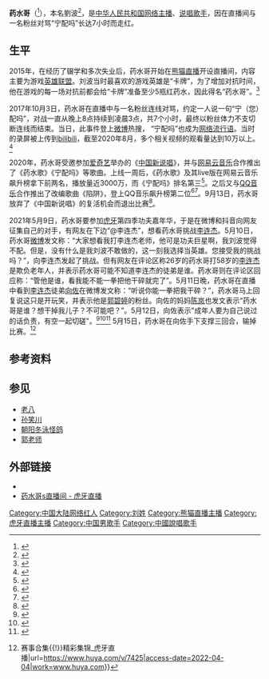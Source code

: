 {{noteTA
|1=zh-cn:网络; zh-hk:網絡; zh-tw:網路;
|2=zh-cn:视频; zh-hk:視像; zh-tw:影片;
}}
{{infobox person
|name=药水哥
|本名=劉波
|出生日期={{bda|1994|12|24}}
|出生地={{PRC}}[[湖北省|湖北省]][[武汉市|武汉市]]
|国籍={{PRC}}
|职业=[[网络主播|网络主播]]、[[歌手|歌手]]
|别名=药酱{{r|ynet}}、熊猫第一卡牌<ref>{{cite web|url=http://game.people.com.cn/n1/2016/0802/c210053-28604660.html|title=冰火碰撞 CJ最火日熊猫TV展台迎来宿命对决|work=人民网|date=2016-08-02|access-date=2020-12-19|archive-date=2016-08-04|archive-url=https://web.archive.org/web/20160804000822/http://game.people.com.cn/n1/2016/0802/c210053-28604660.html|dead-url=no}}</ref>
}}
'''药水哥'''（{{bd|1994年|12月24日}}<ref>{{cite web|url=https://weibo.com/u/5334793172|title=药水哥ss的微博|access-date=2020-12-19|archive-date=2021-05-12|archive-url=https://web.archive.org/web/20210512121722/https://passport.weibo.com/visitor/visitor?entry=miniblog&a=enter&url=https%3A%2F%2Fweibo.com%2Fu%2F5334793172&domain=.weibo.com&ua=php-sso_sdk_client-0.6.36&_rand=1620821841.268|dead-url=no}}</ref>），本名劉波<ref>{{cite web|url=https://sports.qq.com/a/20190308/006076.htm|title=熊猫直播关站前的24小时：高管发声 昔日一哥PDD告别粉丝|work=腾讯体育|date=2019-03-08|access-date=2020-12-19|archive-date=2021-05-12|archive-url=https://web.archive.org/web/20210512121725/https://sports.qq.com/a/20190308/006076.htm|dead-url=no}}</ref>，是[[中华人民共和国|中华人民共和国]][[网络主播|网络主播]]、[[说唱歌手|说唱歌手]]，因在直播间与一名粉丝对骂“宁配吗”长达7小时而走红。

==生平==
2015年，在经历了辍学和多次失业后，药水哥开始在[[熊猫直播|熊猫直播]]开设直播间，内容主要为游戏[[英雄联盟|英雄联盟]]。刘波当时最喜欢的游戏英雄是“卡牌”，为了增加对抗时间，他在游戏的每一场对抗前都会给“卡牌”准备至少5瓶红药水，因此得名“药水哥”。<ref name="36kr">{{cite web|url=https://36kr.com/p/855661738564480|author=王毓婵|title=36氪专访 <nowiki>|</nowiki> 土味 icon “药水哥”的一次破圈冒险|work=[[36氪|36氪]]|date=2020-08-29|access-date=2020-12-19|archive-date=2021-01-17|archive-url=https://web.archive.org/web/20210117205238/https://36kr.com/p/855661738564480|dead-url=no}}</ref>

2017年10月3日，药水哥在直播中与一名粉丝连线对骂，约定一人说一句“宁（您）配吗”，对战一直从晚上8点持续到凌晨3点，共7个小时，最终以粉丝体力不支切断连线而结束。当日，此事件登上[[新浪微博|微博]]热搜，<!--并获[[共青团浙江省委|浙江团省委]]等官方账号转发，--->“宁配吗”也成为[[中国大陆网络用语列表|网络流行语]]。当时的录屏被上传到[[bilibili|bilibili]]，截至2020年8月，多个相关视频的观看量达到10万以上。{{r|36kr}}<ref>{{cite web|url=https://tech.sina.com.cn/roll/2020-08-31/doc-iivhuipp1759500.shtml|agency=[[界面新闻|界面新闻]]|title=为什么我就是想捞五条人和药水哥，却不买郑爽的账？|work=新浪科技|date=2020-08-31|access-date=2020-12-19|archive-date=2021-05-12|archive-url=https://web.archive.org/web/20210512121720/https://tech.sina.com.cn/roll/2020-08-31/doc-iivhuipp1759500.shtml|dead-url=no}}</ref>

2020年，药水哥受邀参加[[爱奇艺|爱奇艺]]举办的《[[中国新说唱|中国新说唱]]》，并与[[网易云音乐|网易云音乐]]合作推出了《药水歌》《宁配吗》等歌曲。上线一周后，《药水歌》及其live版在网易云音乐飙升榜拿下前两名，播放量近3000万，而《宁配吗》排名第三<ref name="ynet">{{cite web|url=http://ent.ynet.com/2020/09/14/2863074t1254.html|title=《药水哥》一周网易云音乐播放量3000万，为什么药水哥这样红？|work=北青网|date=2020-09-14|access-date=2020-12-19|archive-date=2020-09-23|archive-url=https://web.archive.org/web/20200923225015/http://ent.ynet.com/2020/09/14/2863074t1254.html|dead-url=no}}</ref>{{r|36kr}}。之后又与[[QQ音乐|QQ音乐]]合作推出了改编歌曲《陷阱》，登上QQ音乐飙升榜第二位<ref>{{cite web|url=http://news.yule.com.cn/html/202009/322251.html|title=新歌《陷阱》热度持续高涨，QQ音乐「S制造」助力药水哥音乐梦想“启航”|work=中国娱乐网|date=2020-09-15|access-date=2020-12-19|archive-date=2021-05-12|archive-url=https://web.archive.org/web/20210512121702/http://news.yule.com.cn/html/202009/322251.html|dead-url=no}}</ref><ref>{{cite web|url=http://ent.ynet.com/2020/08/31/2834784t1254.html|title=好“汀”！药水哥加入QQ音乐「S制造」演绎说唱改编新单《陷阱》|work=北青网|date=2020-08-31|access-date=2020-12-19|archive-date=2021-05-14|archive-url=https://web.archive.org/web/20210514073403/http://ent.ynet.com/2020/08/31/2834784t1254.html|dead-url=no}}</ref>。9月13日，药水哥放弃了《中国新说唱》的复活机会而退出比赛<ref>{{cite web|url=https://www.sohu.com/a/418124032_114941|title=药水哥放弃《新说唱》复活:把机会留给更需要的人|work=搜狐娱乐|date=2020-09-13|access-date=2020-12-19|archive-date=2021-05-12|archive-url=https://web.archive.org/web/20210512121750/https://www.sohu.com/a/418124032_114941|dead-url=no}}</ref>。

2021年5月9日，药水哥要参加[[虎牙直播|虎牙]]第四季功夫嘉年华，于是在微博和抖音向网友征集自己的对手，有网友在下边“@李连杰”，想看药水哥挑战[[李连杰|李连杰]]。5月10日，药水哥[[新浪微博|微博]]发文称：“大家想看我打李连杰老师，他可是功夫巨星啊，我刘波觉得不配。但是，没有什么是我刘波不敢做的，这一刻我选择当英雄。您接受我的挑战吗？”，向李连杰发起了挑战。但有网友在评论区称26岁的药水哥打58岁的[[李连杰|李连杰]]是欺负老年人，并表示药水哥可能不知道李连杰的徒弟是谁。药水哥则在评论区回应称：“管他是谁，看我能不能一拳把他干碎就完了”。5月11日晚，药水哥在直播中看到[[李连杰|李连杰]]徒弟[[向佐|向佐]]在微博发文称：“听说你能一拳把我干碎？”，药水哥马上回复说这只是开玩笑，并表示他是[[郭碧婷|郭碧婷]]的粉丝。向佐的妈妈[[陈岚|陈岚]]也发文表示“药水哥是谁？想干掉我儿子？不可能吧？”。5月12日，向佐表示"成年人要为自己说过的话负责，有空一起切磋"。<ref>{{Cite web|title=「一拳幹碎李連杰徒弟！」網紅放話秒裝孬：我是郭碧婷粉絲|url=https://www.setn.com/News.aspx?NewsID=937959|access-date=2021-05-12|date=2021-05-12|work=三立新闻|language=zh-TW|archive-date=2021-07-24|archive-url=https://web.archive.org/web/20210724140353/https://www.setn.com/news.aspx?newsid=937959|dead-url=no}}</ref><ref>{{Cite web|title=網紅挑釁李連杰放話一拳幹碎他徒弟 當事人回應秒求饒吸2百萬人朝聖 - 娛樂|url=https://www.chinatimes.com/realtimenews/20210512002169-260404?chdtv|access-date=2021-05-12|last=中時新聞網|work=中時新聞網|language=zh-TW|archive-date=2021-05-12|archive-url=https://web.archive.org/web/20210512173358/https://www.chinatimes.com/realtimenews/20210512002169-260404?chdtv|dead-url=no}}</ref><ref>{{Cite web|title=內地網紅藥水哥揚言「一拳幹碎」向佐 網友：壽衣買好了嗎？|url=https://www.hk01.com/即時娛樂/624009/內地網紅藥水哥揚言-一拳幹碎-向佐-網友-壽衣買好了嗎|access-date=2021-05-12|date=2021-05-12|last=朱奕錦|work=香港01|language=zh-HK|archive-date=2021-05-12|archive-url=https://web.archive.org/web/20210512173358/https://www.hk01.com/%E5%8D%B3%E6%99%82%E5%A8%9B%E6%A8%82/624009/%E5%85%A7%E5%9C%B0%E7%B6%B2%E7%B4%85%E8%97%A5%E6%B0%B4%E5%93%A5%E6%8F%9A%E8%A8%80-%E4%B8%80%E6%8B%B3%E5%B9%B9%E7%A2%8E-%E5%90%91%E4%BD%90-%E7%B6%B2%E5%8F%8B-%E5%A3%BD%E8%A1%A3%E8%B2%B7%E5%A5%BD%E4%BA%86%E5%97%8E|dead-url=no}}</ref> 5月15日，药水哥在向佐手下支撑三回合，输掉比赛。<ref>{{Cite web|title=功夫嘉年华第四季_功夫嘉年华第四季直播_功夫嘉年华第四季回放合集{{!}}赛事合集{{!}}精彩集锦_虎牙直播|url=https://www.huya.com/v/7425|access-date=2022-04-04|work=www.huya.com}}</ref>

==参考资料==
{{reflist}}
==参见==
*[[老八|老八]]
*[[孙笑川|孙笑川]]
*[[朝阳冬泳怪鸽|朝阳冬泳怪鸽]]
*[[郭老师|郭老师]]

==外部链接==
*{{weibo|5334793172|药水哥ss}}
*[https://www.huya.com/522222 药水哥s直播间 - 虎牙直播] {{Wayback|url=https://www.huya.com/522222 |date=20210225042552 }}

[[Category:中国大陆网络红人|Category:中国大陆网络红人]]
[[Category:刘姓|Category:刘姓]]
[[Category:熊猫直播主播|Category:熊猫直播主播]]
[[Category:虎牙直播主播|Category:虎牙直播主播]]
[[Category:中国男歌手|Category:中国男歌手]]
[[Category:中國說唱歌手|Category:中國說唱歌手]]
